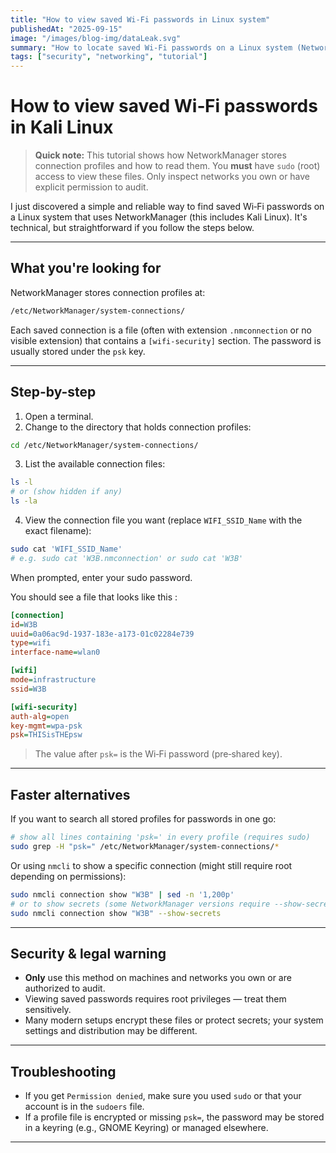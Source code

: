 ```yaml
---
title: "How to view saved Wi‑Fi passwords in Linux system"
publishedAt: "2025-09-15"
image: "/images/blog-img/dataLeak.svg"
summary: "How to locate saved Wi‑Fi passwords on a Linux system (NetworkManager). This guide is technical and requires root access — follow responsibly and only on networks you own or have permission to inspect."
tags: ["security", "networking", "tutorial"]
---
```



# How to view saved Wi‑Fi passwords in Kali Linux

> **Quick note:** This tutorial shows how NetworkManager stores connection profiles and how to read them. You **must** have `sudo` (root) access to view these files. Only inspect networks you own or have explicit permission to audit.

I just discovered a simple and reliable way to find saved Wi‑Fi passwords on a Linux system that uses NetworkManager (this includes Kali Linux). It's technical, but straightforward if you follow the steps below.

---

## What you're looking for

NetworkManager stores connection profiles at:

```bash
/etc/NetworkManager/system-connections/
```

Each saved connection is a file (often with extension `.nmconnection` or no visible extension) that contains a `[wifi-security]` section. The password is usually stored under the `psk` key.

---

## Step-by-step

1. Open a terminal.
2. Change to the directory that holds connection profiles:

```bash
cd /etc/NetworkManager/system-connections/
```

3. List the available connection files:

```bash
ls -l
# or (show hidden if any)
ls -la
```

4. View the connection file you want (replace `WIFI_SSID_Name` with the exact filename):

```bash
sudo cat 'WIFI_SSID_Name'
# e.g. sudo cat 'W3B.nmconnection' or sudo cat 'W3B'
```

When prompted, enter your sudo password.

You should see a file that looks like this :

```ini
[connection]
id=W3B
uuid=0a06ac9d-1937-183e-a173-01c02284e739
type=wifi
interface-name=wlan0

[wifi]
mode=infrastructure
ssid=W3B

[wifi-security]
auth-alg=open
key-mgmt=wpa-psk
psk=THISisTHEpsw
```

> The value after `psk=` is the Wi‑Fi password (pre‑shared key).

---

## Faster alternatives

If you want to search all stored profiles for passwords in one go:

```bash
# show all lines containing 'psk=' in every profile (requires sudo)
sudo grep -H "psk=" /etc/NetworkManager/system-connections/*
```

Or using `nmcli` to show a specific connection (might still require root depending on permissions):

```bash
sudo nmcli connection show "W3B" | sed -n '1,200p'
# or to show secrets (some NetworkManager versions require --show-secrets):
sudo nmcli connection show "W3B" --show-secrets
```

---

## Security & legal warning

- **Only** use this method on machines and networks you own or are authorized to audit.
- Viewing saved passwords requires root privileges — treat them sensitively.
- Many modern setups encrypt these files or protect secrets; your system settings and distribution may be different.

---

## Troubleshooting

- If you get `Permission denied`, make sure you used `sudo` or that your account is in the `sudoers` file.
- If a profile file is encrypted or missing `psk=`, the password may be stored in a keyring (e.g., GNOME Keyring) or managed elsewhere.

---
